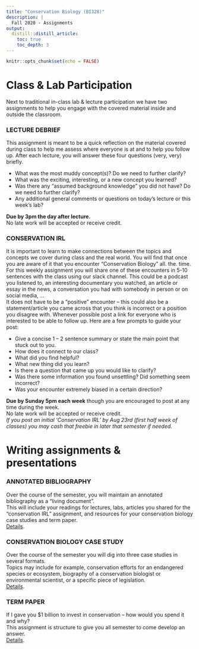 ```yaml
---
title: "Conservation Biology (BI328)"
description: | 
  Fall 2020 - Assignments
output:
  distill::distill_article:
    toc: true
    toc_depth: 3
---
```


```r

knitr::opts_chunk$set(echo = FALSE)

```

# Class & Lab Participation

Next to traditional in-class lab & lecture participation we have two assignments to help you engage with the covered material inside and outside the classroom.

### LECTURE DEBRIEF

This assignment is meant to be a quick reflection on the material covered during class to help me assess where everyone is at and to help you follow up. After each lecture, you will answer these four questions (very, very) briefly.

*	What was the most muddy concept(s)? Do we need to further clarify?
*	What was the exciting, interesting, or a new concept you learned?
*	Was there any “assumed background knowledge” you did not have? Do we need to further clarify?
*	Any additional general comments or questions on today's lecture or this week’s lab?

**Due by 3pm the day after lecture.**  
No late work will be accepted or receive credit.


### CONSERVATION IRL
It is important to learn to make connections between the topics and concepts we cover during class and the real world. You will find that once you are aware of it that you encounter “Conservation Biology” all. the. time.  
For this weekly assignment you will share one of these encounters in 5-10 sentences with the class using our slack channel. This could be a podcast you listened to, an interesting documentary you watched, an article or essay in the news, a conversation you had with somebody in person or on social media, ...  
It does not have to be a “positive” encounter – this could also be a statement/article you came across that you think is incorrect or a position you disagree with. Whenever possible post a link for everyone who is interested to be able to follow up. Here are a few prompts to guide your post:

*	Give a concise 1 – 2 sentence summary or state the main point that stuck out to you.
*	How does it connect to our class?
*	What did you find helpful?
*	What new thing did you learn?
*	Is there a question that came up you would like to clarify?
*	Was there some information you found unsettling? Did something seem incorrect?
*	Was your encounter extremely biased in a certain direction?

**Due by Sunday 5pm each week** though you are encouraged to post at any time during the week.  
No late work will be accepted or receive credit.  
*If you post an initial ‘Conservation IRL’ by Aug 23rd (first half week of classes) you may cash that freebie in later that semester if needed.*


# Writing assignments & presentations

### ANNOTATED BIBLIOGRAPHY 
Over the course of the semester, you will maintain an annotated bibliography as a “living document”.  
This will include your readings for lectures, labs, articles you shared for the “conservation IRL” assignment, and resources for your conservation biology case studies and term paper.  
[Details](https://bi328.netlify.app/bibliography.html).


### CONSERVATION BIOLOGY CASE STUDY
Over the course of the semester you will dig into three case studies in several formats.  
Topics may include for example, conservation efforts for an endangered species or ecosystem, biography of a conservation biologist or environmental scientist, or a specific piece of legislation.  
[Details](https://bi328.netlify.app/case-study.html).


### TERM PAPER
If I gave you $1 billion to invest in conservation – how would you spend it and why?  
This assignment is structure to give you all semester to come develop an answer.  
[Details](https://bi328.netlify.app/termpaper.html).